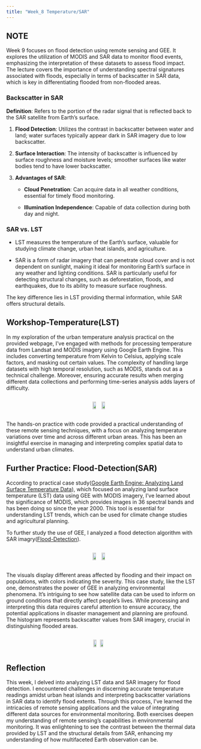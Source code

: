 ```yaml
---
title: "Week_8 Temperature/SAR"
---
```


## NOTE

Week 9 focuses on flood detection using remote sensing and GEE. It explores the utilization of MODIS and SAR data to monitor flood events, emphasizing the interpretation of these datasets to assess flood impact. The lecture covers the importance of understanding spectral signatures associated with floods, especially in terms of backscatter in SAR data, which is key in differentiating flooded from non-flooded areas.

### Backscatter in SAR

**Definition**: Refers to the portion of the radar signal that is reflected back to the SAR satellite from Earth's surface.

1.  **Flood Detection**: Utilizes the contrast in backscatter between water and land; water surfaces typically appear dark in SAR imagery due to low backscatter.

2.  **Surface Interaction**: The intensity of backscatter is influenced by surface roughness and moisture levels; smoother surfaces like water bodies tend to have lower backscatter.

3.  **Advantages of SAR**:

    -   **Cloud Penetration**: Can acquire data in all weather conditions, essential for timely flood monitoring.

    -   **Illumination Independence**: Capable of data collection during both day and night.

### SAR vs. LST

-   LST measures the temperature of the Earth's surface, valuable for studying climate change, urban heat islands, and agriculture.

-   SAR is a form of radar imagery that can penetrate cloud cover and is not dependent on sunlight, making it ideal for monitoring Earth's surface in any weather and lighting conditions. SAR is particularly useful for detecting structural changes, such as deforestation, floods, and earthquakes, due to its ability to measure surface roughness.

The key difference lies in LST providing thermal information, while SAR offers structural details.

## Workshop-Temperature(LST)

In my exploration of the urban temperature analysis practical on the provided webpage, I've engaged with methods for processing temperature data from Landsat and MODIS imagery using Google Earth Engine. This includes converting temperature from Kelvin to Celsius, applying scale factors, and masking out certain values. The complexity of handling large datasets with high temporal resolution, such as MODIS, stands out as a technical challenge. Moreover, ensuring accurate results when merging different data collections and performing time-series analysis adds layers of difficulty.

::: {style="display: flex; justify-content: space-around; align-items: center;"}
<img src="https://github.com/jianghan0v0/Learning-diary-han-jiang/raw/main/images/wk9-tem1.png" width="45%"/> <img src="https://github.com/jianghan0v0/Learning-diary-han-jiang/raw/main/images/wk9-tem2.png" width="45%"/>
:::

The hands-on practice with code provided a practical understanding of these remote sensing techniques, with a focus on analyzing temperature variations over time and across different urban areas. This has been an insightful exercise in managing and interpreting complex spatial data to understand urban climates.

## Further Practice: Flood-Detection(SAR)

According to practical case study([Google Earth Engine: Analyzing Land Surface Temperature Data](https://docs.google.com/document/d/1WDxMR5UpxqiTB4GsJcdP9AB0hP-Z8oaX-O9akBg2PZ0/edit#heading=h.tyjcwt)), which focused on analyzing land surface temperature (LST) data using GEE with MODIS imagery, I've learned about the significance of MODIS, which provides images in 36 spectral bands and has been doing so since the year 2000. This tool is essential for understanding LST trends, which can be used for climate change studies and agricultural planning.

To further study the use of GEE, I analyzed a flood detection algorithm with SAR imagry([Flood-Detection](https://github.com/Mahyarona/Flood-Detection-Algorithm-using-GEE/blob/master/README.pdf)).

::: {style="display: flex; justify-content: space-around; align-items: center;"}
<img src="https://github.com/jianghan0v0/Learning-diary-han-jiang/raw/main/images/wk9-flood1.png" width="45%"/> <img src="https://github.com/jianghan0v0/Learning-diary-han-jiang/raw/main/images/wk9-flood2.png" width="45%"/>
:::

The visuals display different areas affected by flooding and their impact on populations, with colors indicating the severity. This case study, like the LST one, demonstrates the power of GEE in analyzing environmental phenomena. It's intriguing to see how satellite data can be used to inform on ground conditions that directly affect people's lives. While processing and interpreting this data requires careful attention to ensure accuracy, the potential applications in disaster management and planning are profound. The histogram represents backscatter values from SAR imagery, crucial in distinguishing flooded areas.

::: {style="display: flex; justify-content: space-around; align-items: center;"}
<img src="https://github.com/jianghan0v0/Learning-diary-han-jiang/raw/main/images/wk9-flood3.png" width="45%"/><img src="https://github.com/jianghan0v0/Learning-diary-han-jiang/raw/main/images/wk9-flood4.png" width="45%"/>
:::

## Reflection

This week, I delved into analyzing LST data and SAR imagery for flood detection. I encountered challenges in discerning accurate temperature readings amidst urban heat islands and interpreting backscatter variations in SAR data to identify flood extents. Through this process, I've learned the intricacies of remote sensing applications and the value of integrating different data sources for environmental monitoring. Both exercises deepen my understanding of remote sensing's capabilities in environmental monitoring. It was enlightening to see the contrast between the thermal data provided by LST and the structural details from SAR, enhancing my understanding of how multifaceted Earth observation can be.
